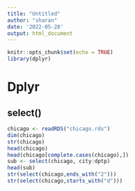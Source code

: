 ```yaml
---
title: "Untitled"
author: "sharan"
date: '2022-05-28'
output: html_document
---
```


```r
knitr::opts_chunk$set(echo = TRUE)
library(dplyr)
```

# Dplyr 

## select()

```r
chicago <- readRDS("chicago.rds")
dim(chicago)
str(chicago)
head(chicago)
head(chicago[complete.cases(chicago),])
sub <- select(chicago, city:dptp)
head(sub)
str(select(chicago,ends_with("2")))
str(select(chicago,starts_with("d")))
```